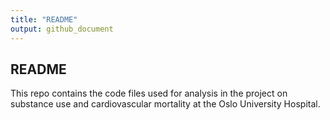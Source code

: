 ```yaml
---
title: "README"
output: github_document
---
```


## README

This repo contains the code files used for analysis in the project on substance use and cardiovascular mortality at the Oslo University Hospital.